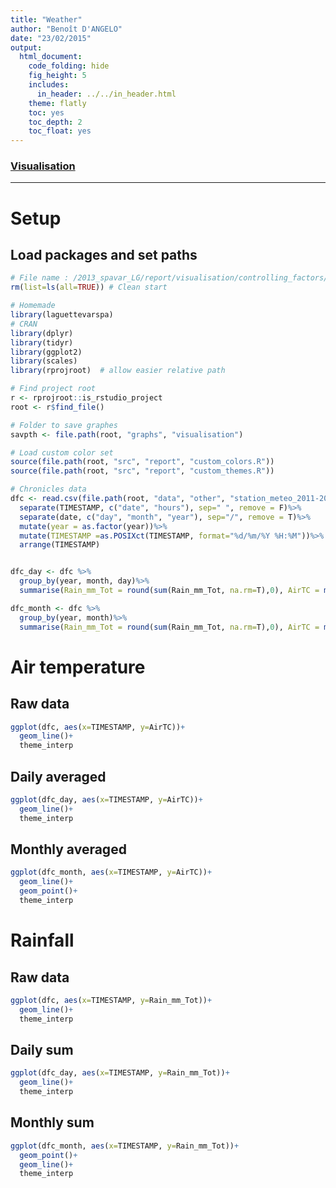 ```yaml
---
title: "Weather"
author: "Benoît D'ANGELO"
date: "23/02/2015"
output:
  html_document:
    code_folding: hide
    fig_height: 5
    includes:
      in_header: ../../in_header.html
    theme: flatly
    toc: yes
    toc_depth: 2
    toc_float: yes
---
```

### <a href="../vis_toc.html"> Visualisation </a>

***

# Setup

## Load packages and set paths

```r
# File name : /2013_spavar_LG/report/visualisation/controlling_factors/wtl.Rmd
rm(list=ls(all=TRUE)) # Clean start

# Homemade 
library(laguettevarspa)
# CRAN
library(dplyr)
library(tidyr)
library(ggplot2)
library(scales)
library(rprojroot)  # allow easier relative path

# Find project root
r <- rprojroot::is_rstudio_project
root <- r$find_file()

# Folder to save graphes
savpth <- file.path(root, "graphs", "visualisation")

# Load custom color set
source(file.path(root, "src", "report", "custom_colors.R"))
source(file.path(root, "src", "report", "custom_themes.R"))
```

```r
# Chronicles data
dfc <- read.csv(file.path(root, "data", "other", "station_meteo_2011-2015.csv"), sep=";")%>%
  separate(TIMESTAMP, c("date", "hours"), sep=" ", remove = F)%>%
  separate(date, c("day", "month", "year"), sep="/", remove = T)%>%
  mutate(year = as.factor(year))%>%
  mutate(TIMESTAMP =as.POSIXct(TIMESTAMP, format="%d/%m/%Y %H:%M"))%>%
  arrange(TIMESTAMP)


dfc_day <- dfc %>%
  group_by(year, month, day)%>%
  summarise(Rain_mm_Tot = round(sum(Rain_mm_Tot, na.rm=T),0), AirTC = mean(AirTC, na.rm=T), TIMESTAMP=mean(TIMESTAMP, na.rm=T))

dfc_month <- dfc %>%
  group_by(year, month)%>%
  summarise(Rain_mm_Tot = round(sum(Rain_mm_Tot, na.rm=T),0), AirTC = mean(AirTC, na.rm=T), TIMESTAMP=mean(TIMESTAMP, na.rm=T))
```

# Air temperature {.tabset}

## Raw data 

```r
ggplot(dfc, aes(x=TIMESTAMP, y=AirTC))+
  geom_line()+
  theme_interp
```

## Daily averaged

```r
ggplot(dfc_day, aes(x=TIMESTAMP, y=AirTC))+
  geom_line()+
  theme_interp
```

## Monthly averaged

```r
ggplot(dfc_month, aes(x=TIMESTAMP, y=AirTC))+
  geom_line()+
  geom_point()+
  theme_interp
```

# Rainfall {.tabset}

## Raw data 

```r
ggplot(dfc, aes(x=TIMESTAMP, y=Rain_mm_Tot))+
  geom_line()+
  theme_interp
```

## Daily sum

```r
ggplot(dfc_day, aes(x=TIMESTAMP, y=Rain_mm_Tot))+
  geom_line()+
  theme_interp
```

## Monthly sum

```r
ggplot(dfc_month, aes(x=TIMESTAMP, y=Rain_mm_Tot))+
  geom_point()+
  geom_line()+
  theme_interp
```
